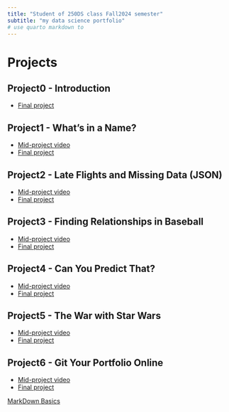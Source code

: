```yaml
---
title: "Student of 250DS class Fall2024 semester"
subtitle: "my data science portfolio"
# use quarto markdown to 
---
```


# Projects
## Project0 - Introduction
- [Final project](https://anastasiayazvinskaya.github.io/yazvinskaya_fa24/250_Projects/project0.html)

## Project1 - What's in a Name?
- [Mid-project video](https://cdnapisec.kaltura.com/index.php/extwidget/preview/partner_id/1157612/uiconf_id/42438192/entry_id/1_4iijf5it/embed/dynamic)
- [Final project](https://anastasiayazvinskaya.github.io/yazvinskaya_fa24/250_Projects/project1.html)

## Project2 - Late Flights and Missing Data (JSON)
- [Mid-project video]()
- [Final project](https://anastasiayazvinskaya.github.io/yazvinskaya_fa24/250_Projects/project2.html)

## Project3 - Finding Relationships in Baseball
- [Mid-project video]()
- [Final project](https://anastasiayazvinskaya.github.io/yazvinskaya_fa24/250_Projects/project3.html)

## Project4 - Can You Predict That?
- [Mid-project video]()
- [Final project](https://anastasiayazvinskaya.github.io/yazvinskaya_fa24/250_Projects/project4.html)

## Project5 - The War with Star Wars
- [Mid-project video]()
- [Final project](https://anastasiayazvinskaya.github.io/yazvinskaya_fa24/250_Projects/project5.html)

## Project6 - Git Your Portfolio Online
- [Mid-project video]()
- [Final project](https://anastasiayazvinskaya.github.io/yazvinskaya_fa24/250_Projects/project6.html)

[MarkDown Basics](https://quarto.org/docs/authoring/markdown-basics.html#links-images)


